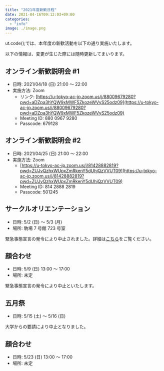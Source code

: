 ```yaml
---
title: "2021年度新歓日程"
date: 2021-04-16T09:12:03+09:00
categories:
  - "info"
image: ./image.png
---
```


ut.code();では、本年度の新歓活動を以下の通り実施いたします。

以下の情報は、変更が生じた際には随時更新してまいります。

## オンライン新歓説明会 #1

- 日時: 2021/04/18 (日) 21:00 ～ 22:00
- 実施方法: Zoom
  - リンク: [https://u-tokyo-ac-jp.zoom.us/j/88009679280?pwd=aDZpa3hYQW9xMWF5ZkozeWVyS25odz09](https://u-tokyo-ac-jp.zoom.us/j/88009679280?pwd=aDZpa3hYQW9xMWF5ZkozeWVyS25odz09)
  - Meeting ID: 880 0967 9280
  - Passcode: 679128

## オンライン新歓説明会 #2

- 日時: 2021/04/25 (日) 21:00 ～ 22:00
- 実施方法: Zoom
  - [https://u-tokyo-ac-jp.zoom.us/j/81428882819?pwd=ZUJvQzhxWUpxZmRkenY5dUhjQzVVUT09](https://u-tokyo-ac-jp.zoom.us/j/81428882819?pwd=ZUJvQzhxWUpxZmRkenY5dUhjQzVVUT09)
  - Meeting ID: 814 2888 2819
  - Passcode: 501245

## サークルオリエンテーション

- 日時: 5/2 (日) ～ 5/3 (月)
- 場所: 駒場 7 号館 723 号室

緊急事態宣言の発令により中止されました。詳細は[こちら](https://www.a103.net/ori/2021/welcome/schedule/cirori)をご覧ください。

## 顔合わせ

- 日時: 5/9 (日) 13:00 ～ 17:00
- 場所: 未定

緊急事態宣言の発令により中止といたします。

## 五月祭

- 日時: 5/15 (土) ～ 5/16 (日)

大学からの要請により中止となりました。

## 顔合わせ

- 日時: 5/23 (日) 13:00 ～ 17:00
- 場所: 未定
